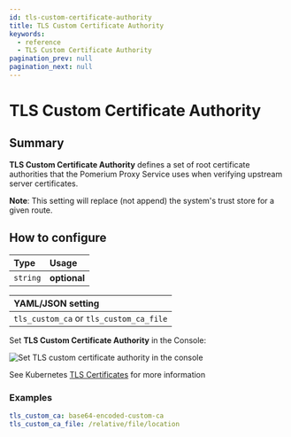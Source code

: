 ```yaml
---
id: tls-custom-certificate-authority
title: TLS Custom Certificate Authority
keywords:
  - reference
  - TLS Custom Certificate Authority
pagination_prev: null
pagination_next: null
---
```



# TLS Custom Certificate Authority

## Summary

**TLS Custom Certificate Authority** defines a set of root certificate authorities that the Pomerium Proxy Service uses when verifying upstream server certificates.

**Note**: This setting will replace (not append) the system's trust store for a given route.

## How to configure

| **Type** | **Usage** |
| :--- | :--- |
| `string` | **optional** |

<Tabs>
<TabItem value="Core" label="Core">

| **YAML**/**JSON** setting |
| :--- |
| `tls_custom_ca` or `tls_custom_ca_file` |

</TabItem>
<TabItem value="Enterprise" label="Enterprise">

Set **TLS Custom Certificate Authority** in the Console:

![Set TLS custom certificate authority in the console](../img/routes/tls/route-tls-settings.png)

</TabItem>
<TabItem value="Kubernetes" label="Kubernetes">

See Kubernetes [TLS Certificates](/docs/deploying/k8s/ingress#tls-certificates) for more information

</TabItem>
</Tabs>

### Examples

```yaml
tls_custom_ca: base64-encoded-custom-ca
tls_custom_ca_file: /relative/file/location
```

